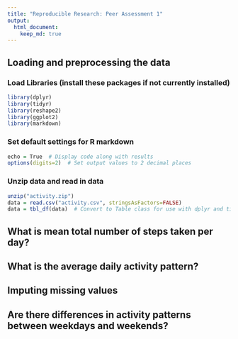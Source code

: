 ```yaml
---
title: "Reproducible Research: Peer Assessment 1"
output: 
  html_document:
    keep_md: true
---
```



## Loading and preprocessing the data

### Load Libraries  (install these packages if not currently installed)
```r
library(dplyr)
library(tidyr)
library(reshape2)
library(ggplot2)
library(markdown)
```
### Set default settings for R markdown
```r
echo = True  # Display code along with results
options(digits=2)  # Set output values to 2 decimal places
```

### Unzip data and read in data
```r
unzip("activity.zip") 
data = read.csv("activity.csv", stringsAsFactors=FALSE)
data = tbl_df(data)  # Convert to Table class for use with dplyr and tidyr
```

## What is mean total number of steps taken per day?



## What is the average daily activity pattern?



## Imputing missing values



## Are there differences in activity patterns between weekdays and weekends?
